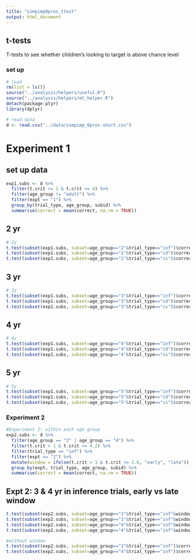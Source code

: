 ```yaml
---
title: "simpimp0pros_ttest"
output: html_document
---
```


## t-tests

T-tests to see whether children's looking to target is above chance level

### set up

```r
# load
rm(list = ls())
source("../analysis/helpers/useful.R")
source("../analysis/helpers/et_helper.R")
detach(package:plyr)
library(dplyr)

# read data
d <- read.csv("../data/simpimp_0pros-short.csv")
```


# Experiment 1

## set up data

```r
exp1.subs <- d %>%
  filter(t.crit >= 1 & t.crit <= 4) %>%
  filter(age_group != "adult") %>%
  filter(expt == "1") %>%
  group_by(trial_type, age_group, subid) %>%
  summarise(correct = mean(correct, na.rm = TRUE))
```

## 2 yr

```r
# 2y
t.test(subset(exp1.subs, subset=age_group=="2"&trial_type=="inf")$correct, mu=.5)
t.test(subset(exp1.subs, subset=age_group=="2"&trial_type=="cd")$correct, mu=.5)
t.test(subset(exp1.subs, subset=age_group=="2"&trial_type=="cs")$correct, mu=.5)
```

## 3 yr

```r
# 3y
t.test(subset(exp1.subs, subset=age_group=="3"&trial_type=="inf")$correct, mu=.5)
t.test(subset(exp1.subs, subset=age_group=="3"&trial_type=="cd")$correct, mu=.5)
t.test(subset(exp1.subs, subset=age_group=="3"&trial_type=="cs")$correct, mu=.5)
```

## 4 yr

```r
# 4y
t.test(subset(exp1.subs, subset=age_group=="4"&trial_type=="inf")$correct, mu=.5)
t.test(subset(exp1.subs, subset=age_group=="4"&trial_type=="cd")$correct, mu=.5)
t.test(subset(exp1.subs, subset=age_group=="4"&trial_type=="cs")$correct, mu=.5)
```

## 5 yr

```r
# 5y
t.test(subset(exp1.subs, subset=age_group=="5"&trial_type=="inf")$correct, mu=.5)
t.test(subset(exp1.subs, subset=age_group=="5"&trial_type=="cd")$correct, mu=.5)
t.test(subset(exp1.subs, subset=age_group=="5"&trial_type=="cs")$correct, mu=.5)
```


### Experiment 2

```r
#Experiment 2: within each age group
exp2.subs <- d %>%
  filter(age_group == "3" | age_group == "4") %>%
  filter(t.crit > 1 & t.crit <= 4.2) %>%
  filter(trial_type == "inf") %>%
  filter(expt == "2") %>%
  mutate(window = ifelse(t.crit > 1 & t.crit <= 2.6, "early", "late")) %>%
  group_by(expt, trial_type, age_group, subid) %>%
  summarise(correct = mean(correct, na.rm = TRUE))
```

## Expt 2: 3 & 4 yr in inference trials, early vs late window


```r
t.test(subset(exp2.subs, subset=age_group=="3"&trial_type=="inf"&window=="early")$correct, mu=.5)
t.test(subset(exp2.subs, subset=age_group=="3"&trial_type=="inf"&window=="late")$correct, mu=.5)
t.test(subset(exp2.subs, subset=age_group=="4"&trial_type=="inf"&window=="early")$correct, mu=.5)
t.test(subset(exp2.subs, subset=age_group=="4"&trial_type=="inf"&window=="late")$correct, mu=.5)

#without window
t.test(subset(exp2.subs, subset=age_group=="3"&trial_type=="inf")$correct, mu=.5)
t.test(subset(exp2.subs, subset=age_group=="4"&trial_type=="inf")$correct, mu=.5)
```



